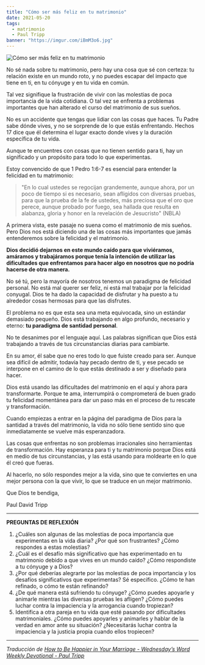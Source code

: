 ```yaml
---
title: "Cómo ser más feliz en tu matrimonio"
date: 2021-05-20
tags:
  - matrimonio
  - Paul Tripp
banner: "https://imgur.com/iBmM3o6.jpg"
---
```



![Cómo ser más feliz en tu matrimonio](https://imgur.com/iBmM3o6.jpg)

No sé nada sobre tu matrimonio, pero hay una cosa que sé con certeza: tu relación existe en un mundo roto, y no puedes escapar del impacto que tiene en ti, en tu cónyuge y en tu vida en común.

Tal vez signifique la frustración de vivir con las molestias de poca importancia de la vida cotidiana. O tal vez se enfrenta a problemas importantes que han alterado el curso del matrimonio de sus sueños.

No es un accidente que tengas que lidiar con las cosas que haces. Tu Padre sabe dónde vives, y no se sorprende de lo que estás enfrentando. Hechos 17 dice que él determina el lugar exacto donde vives y la duración específica de tu vida.

Aunque te encuentres con cosas que no tienen sentido para ti, hay un significado y un propósito para todo lo que experimentas.

Estoy convencido de que 1 Pedro 1:6-7 es esencial para entender la felicidad en tu matrimonio:

> "En lo cual ustedes se regocijan grandemente, aunque ahora, por un poco de tiempo si es necesario, sean afligidos con diversas pruebas, para que la prueba de la fe de ustedes, más preciosa que el oro que perece, aunque probado por fuego, sea hallada que resulta en alabanza, gloria y honor en la revelación de Jesucristo" (NBLA)

A primera vista, este pasaje no suena como el matrimonio de mis sueños. Pero Dios nos está diciendo una de las cosas más importantes que jamás entenderemos sobre la felicidad y el matrimonio.

**Dios decidió dejarnos en este mundo caído para que viviéramos, amáramos y trabajáramos porque tenía la intención de utilizar las dificultades que enfrentamos para hacer algo en nosotros que no podría hacerse de otra manera.**

No sé tú, pero la mayoría de nosotros tenemos un paradigma de felicidad personal. No está mal querer ser feliz, ni está mal trabajar por la felicidad conyugal. Dios te ha dado la capacidad de disfrutar y ha puesto a tu alrededor cosas hermosas para que las disfrutes.

El problema no es que esta sea una meta equivocada, sino un estándar demasiado pequeño. Dios está trabajando en algo profundo, necesario y eterno: **tu paradigma de santidad personal**.

No te desanimes por el lenguaje aquí. Las palabras significan que Dios está trabajando a través de tus circunstancias diarias para cambiarte.

En su amor, él sabe que no eres todo lo que fuiste creado para ser. Aunque sea difícil de admitir, todavía hay pecado dentro de ti, y ese pecado se interpone en el camino de lo que estás destinado a ser y diseñado para hacer.

Dios está usando las dificultades del matrimonio en el aquí y ahora para transformarte. Porque te ama, interrumpirá o comprometerá de buen grado tu felicidad momentánea para dar un paso más en el proceso de tu rescate y transformación.

Cuando empiezas a entrar en la página del paradigma de Dios para la santidad a través del matrimonio, la vida no sólo tiene sentido sino que inmediatamente se vuelve más esperanzadora.

Las cosas que enfrentas no son problemas irracionales sino herramientas de transformación. Hay esperanza para ti y tu matrimonio porque Dios está en medio de tus circunstancias, y las está usando para moldearte en lo que él creó que fueras.

Al hacerlo, no sólo respondes mejor a la vida, sino que te conviertes en una mejor persona con la que vivir, lo que se traduce en un mejor matrimonio.

Que Dios te bendiga,

Paul David Tripp

---

**PREGUNTAS DE REFLEXIÓN**

1. ¿Cuáles son algunas de las molestias de poca importancia que experimentas en la vida diaria? ¿Por qué son frustrantes? ¿Cómo respondes a estas molestias?
2. ¿Cuál es el desafío más significativo que has experimentado en tu matrimonio debido a que vives en un mundo caído? ¿Cómo respondiste a tu cónyuge y a Dios?
3. ¿Por qué deberías alegrarte por las molestias de poca importancia y los desafíos significativos que experimentas? Sé específico. ¿Cómo te han refinado, o cómo te están refinando?
4. ¿De qué manera está sufriendo tu cónyuge? ¿Cómo puedes apoyarle y animarle mientras las diversas pruebas les afligen? ¿Cómo puedes luchar contra la impaciencia y la arrogancia cuando tropiezan?
5. Identifica a otra pareja en tu vida que esté pasando por dificultades matrimoniales. ¿Cómo puedes apoyarles y animarles y hablar de la verdad en amor ante su situación? ¿Necesitarás luchar contra la impaciencia y la justicia propia cuando ellos tropiecen?

---

_Traducción de [How to Be Happier in Your Marriage - Wednesday’s Word Weekly Devotional - Paul Tripp](https://www.paultripp.com/wednesdays-word/posts/how-to-be-happier-in-your-marriage)_

<Author authorKey="paul-tripp" />
